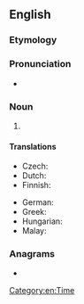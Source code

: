{{also|pico-second}}
==English==

===Etymology===
{{affix|en|pico-|t1=metric prefix|second}}

===Pronunciation===
* {{a|UK}} {{IPA|en|/ˈpiː.kəʊˌsɛk.ənd/}}

===Noun===
{{en-noun}}

# {{SI-unit|en|pico|second|time}}

====Translations====
{{trans-top|10<sup>−12</sup> second}}
* Czech: {{t|cs|pikosekunda|f}}
* Dutch: {{t+|nl|picoseconde|m}}
* Finnish: {{t+|fi|pikosekunti}}
{{trans-mid}}
* German: {{t+|de|Picosekunde|f}}
* Greek: {{t|el|πικοδευτερόλεπτο|n}}
* Hungarian: {{t|hu|pikoszekundum}}
* Malay: {{t|ms|pikosaat}}
{{trans-bottom}}

===Anagrams===
* {{anagrams|en|a=ccdeinoops|endoscopic}}

[[Category:en:Time]]